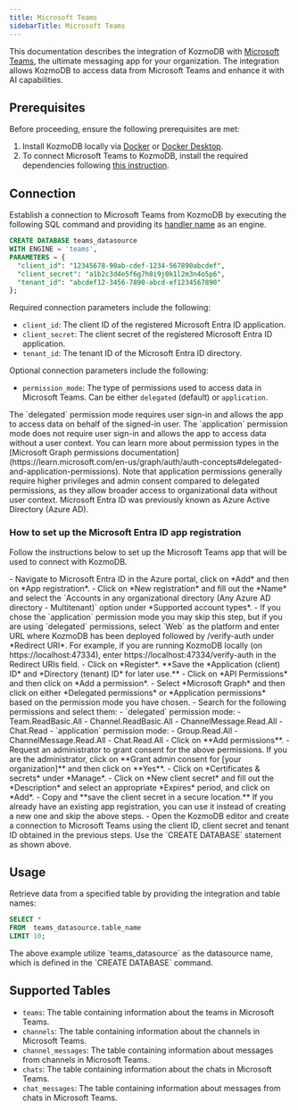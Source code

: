 ```yaml
---
title: Microsoft Teams
sidebarTitle: Microsoft Teams
---
```


This documentation describes the integration of KozmoDB with [Microsoft Teams](https://www.microsoft.com/en-us/microsoft-teams/group-chat-software), the ultimate messaging app for your organization.
The integration allows KozmoDB to access data from Microsoft Teams and enhance it with AI capabilities.

## Prerequisites

Before proceeding, ensure the following prerequisites are met:

1. Install KozmoDB locally via [Docker](/setup/self-hosted/docker) or [Docker Desktop](/setup/self-hosted/docker-desktop).
2. To connect Microsoft Teams to KozmoDB, install the required dependencies following [this instruction](/setup/self-hosted/docker#install-dependencies).

## Connection

Establish a connection to Microsoft Teams from KozmoDB by executing the following SQL command and providing its [handler name](https://github.com/digitranslab/kozmodb/tree/main/kozmodb/integrations/handlers/ms_teams_handler) as an engine.

```sql
CREATE DATABASE teams_datasource
WITH ENGINE = 'teams', 
PARAMETERS = {
  "client_id": "12345678-90ab-cdef-1234-567890abcdef",
  "client_secret": "a1b2c3d4e5f6g7h8i9j0k1l2m3n4o5p6",
  "tenant_id": "abcdef12-3456-7890-abcd-ef1234567890"
};
```

Required connection parameters include the following:

* `client_id`: The client ID of the registered Microsoft Entra ID application.
* `client_secret`: The client secret of the registered Microsoft Entra ID application.
* `tenant_id`: The tenant ID of the Microsoft Entra ID directory.

Optional connection parameters include the following:

* `permission_mode`: The type of permissions used to access data in Microsoft Teams. Can be either `delegated` (default) or `application`. 

<Tip>
The `delegated` permission mode requires user sign-in and allows the app to access data on behalf of the signed-in user. The `application` permission mode does not require user sign-in and allows the app to access data without a user context. You can learn more about permission types in the [Microsoft Graph permissions documentation](https://learn.microsoft.com/en-us/graph/auth/auth-concepts#delegated-and-application-permissions).
Note that application permissions generally require higher privileges and admin consent compared to delegated permissions, as they allow broader access to organizational data without user context.
</Tip>

<Note>
Microsoft Entra ID was previously known as Azure Active Directory (Azure AD).
</Note>

### How to set up the Microsoft Entra ID app registration

Follow the instructions below to set up the Microsoft Teams app that will be used to connect with KozmoDB.

<Steps>
  <Step title="Register an application in the Azure portal">
    - Navigate to Microsoft Entra ID in the Azure portal, click on *Add* and then on *App registration*.
    - Click on *New registration* and fill out the *Name* and select the `Accounts in any organizational directory (Any Azure AD directory - Multitenant)` option under *Supported account types*.
    - If you chose the `application` permission mode you may skip this step, but if you are using `delegated` permissions, select `Web` as the platform and enter URL where KozmoDB has been deployed followed by /verify-auth under *Redirect URI*. For example, if you are running KozmoDB locally (on https://localhost:47334), enter https://localhost:47334/verify-auth in the Redirect URIs field.
    - Click on *Register*. **Save the *Application (client) ID* and *Directory (tenant) ID* for later use.**
    - Click on *API Permissions* and then click on *Add a permission*.
    - Select *Microsoft Graph* and then click on either *Delegated permissions* or *Application permissions* based on the permission mode you have chosen.
    - Search for the following permissions and select them:
      - `delegated` permission mode:
        - Team.ReadBasic.All
        - Channel.ReadBasic.All
        - ChannelMessage.Read.All
        - Chat.Read
      - `application` permission mode:
        - Group.Read.All
        - ChannelMessage.Read.All
        - Chat.Read.All
    - Click on **Add permissions**.
    - Request an administrator to grant consent for the above permissions. If you are the administrator, click on **Grant admin consent for [your organization]** and then click on **Yes**.
    - Click on *Certificates & secrets* under *Manage*.
    - Click on *New client secret* and fill out the *Description* and select an appropriate *Expires* period, and click on *Add*.
    - Copy and **save the client secret in a secure location.**
    <Tip>
    If you already have an existing app registration, you can use it instead of creating a new one and skip the above steps.
    </Tip>
  </Step>
  <Step title="Configure a MS Teams data souce in the KozmoDB Editor">
    - Open the KozmoDB editor and create a connection to Microsoft Teams using the client ID, client secret and tenant ID obtained in the previous steps. Use the `CREATE DATABASE` statement as shown above.
  </Step>
</Steps>

## Usage

Retrieve data from a specified table by providing the integration and table names:

```sql
SELECT *
FROM  teams_datasource.table_name
LIMIT 10;
```

<Note>
The above example utilize `teams_datasource` as the datasource name, which is defined in the `CREATE DATABASE` command.
</Note>

## Supported Tables

* `teams`: The table containing information about the teams in Microsoft Teams.
* `channels`: The table containing information about the channels in Microsoft Teams.
* `channel_messages`: The table containing information about messages from channels in Microsoft Teams.
* `chats`: The table containing information about the chats in Microsoft Teams.
* `chat_messages`: The table containing information about messages from chats in Microsoft Teams.
